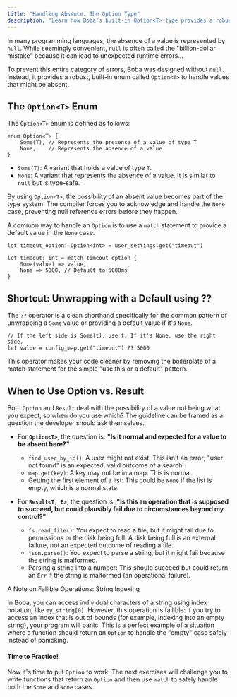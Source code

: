 ```yaml
---
title: "Handling Absence: The Option Type"
description: "Learn how Boba's built-in Option<T> type provides a robust and safe way to handle values that might be absent, preventing an entire category of null-related errors."
---
```



In many programming languages, the absence of a value is represented by `null`. While seemingly convenient, `null` is often called the "billion-dollar mistake" because it can lead to unexpected runtime errors...

To prevent this entire category of errors, Boba was designed without `null`. Instead, it provides a robust, built-in enum called `Option<T>` to handle values that might be absent.

## The `Option<T>` Enum

The `Option<T>` enum is defined as follows:

```boba
enum Option<T> {
    Some(T), // Represents the presence of a value of type T
    None,    // Represents the absence of a value
}
```

-   `Some(T)`: A variant that holds a value of type `T`.
-   `None`: A variant that represents the absence of a value. It is similar to `null` but is type-safe.

By using `Option<T>`, the possibility of an absent value becomes part of the type system. The compiler forces you to acknowledge and handle the `None` case, preventing null reference errors before they happen.

A common way to handle an `Option` is to use a `match` statement to provide a default value in the `None` case.

```boba
let timeout_option: Option<int> = user_settings.get("timeout")

let timeout: int = match timeout_option {
    Some(value) => value,
    None => 5000, // Default to 5000ms
}
```

## Shortcut: Unwrapping with a Default using ??

The `??` operator is a clean shorthand specifically for the common pattern of unwrapping a `Some` value or providing a default value if it's `None`.

```boba
// If the left side is Some(t), use t. If it's None, use the right side.
let value = config_map.get("timeout") ?? 5000
```

This operator makes your code cleaner by removing the boilerplate of a match statement for the simple "use this or a default" pattern.

## When to Use Option vs. Result

Both `Option` and `Result` deal with the possibility of a value not being what you expect, so when do you use which? The guideline can be framed as a question the developer should ask themselves.

*   For **`Option<T>`**, the question is: **"Is it normal and expected for a value to be absent here?"**
    *   `find_user_by_id()`: A user might not exist. This isn't an error; "user not found" is an expected, valid outcome of a search.
    *   `map.get(key)`: A key may not be in a map. This is normal.
    *   Getting the first element of a list: This could be `None` if the list is empty, which is a normal state.

*   For **`Result<T, E>`**, the question is: **"Is this an operation that is supposed to succeed, but could plausibly fail due to circumstances beyond my control?"**
    *   `fs.read_file()`: You expect to read a file, but it might fail due to permissions or the disk being full. A disk being full is an external failure, not an expected outcome of reading a file.
    *   `json.parse()`: You expect to parse a string, but it might fail because the string is malformed.
    *   Parsing a string into a number: This should succeed but could return an `Err` if the string is malformed (an operational failure).

<Aside>
A Note on Fallible Operations: String Indexing

In Boba, you can access individual characters of a string using index notation, like `my_string[0]`. However, this operation is fallible: if you try to access an index that is out of bounds (for example, indexing into an empty string), your program will panic. This is a perfect example of a situation where a function should return an `Option` to handle the "empty" case safely instead of panicking.
</Aside>

#### Time to Practice!

Now it's time to put `Option` to work. The next exercises will challenge you to write functions that return an `Option` and then use `match` to safely handle both the `Some` and `None` cases.